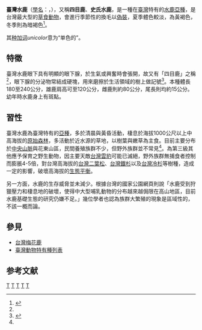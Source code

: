 {{subspeciesbox
| image = The deer of all lands (1898) Formosan sambar in Woburn Abbey.png
| image caption = 臺灣水鹿
| taxon = Rusa unicolor
| species link=水鹿
| subspecies = swinhoii
| trinomial = ''Rusa unicolor swinhoii''
| trinomial_authority = Sclater, 1862
| synonyms =*''Cervus swinhoii''<br>{{small|Sclater, 1862}}
| status = VU
}}

'''臺灣水鹿'''（[[學名|學名]]：{{snamei|Rusa unicolor swinhoii}}，{{lang-en|Formosan Sambar Deer}}），又稱'''四目鹿'''、'''史氏水鹿'''，是一種在[[中華民國|臺灣]]特有的[[水鹿|水鹿]][[亞種|亞種]]，是台灣最大型的[[草食動物|草食動物]]，會進行季節性的換毛以[[偽裝|偽裝]]，夏季體色較淡，為黃褐色，冬季則為暗褐色<ref name="t">{{cite web|url=http://tesri.tesri.gov.tw/show_wild.php?id=13|title=臺灣水鹿(四目鹿)|publisher=[[行政院|行政院]][[農委會|農委會]][[特有生物保育中心|特有生物保育中心]]|access-date=2012-08-21|archive-url=https://web.archive.org/web/20180612163732/https://tesri.tesri.gov.tw/show_wild.php?id=13|archive-date=2018-06-12|dead-url=yes}}</ref>。

其[[种加词|种加词]]''unicolor''意为“单色的”。

==特徵==
臺灣水鹿眼下具有明顯的眼下腺，於生氣或興奮時會張開，故又有「四目鹿」之稱<ref name="t"></ref>，眼下腺的分泌物常結成硬塊，用來磨擦於生活領域的樹上做記號<ref name="taiwan">{{cite web|url=http://digitalarchives.tw/collection_detail.jsp?exhibition_id=1547|title=台灣水鹿|publisher=數位典藏與數位學習成果入口網}}</ref>。本種體長180至240公分，雄鹿肩高可至120公分，雌鹿則約80公分，尾長則均約15公分。幼年時水鹿身上有斑點。

==習性==
臺灣水鹿為臺灣特有的[[亞種|亞種]]，多於清晨與黃昏活動，棲息於海拔1000公尺以上中高海拔的[[原始森林|原始森林]]，多活動於近水源的草地，以樹葉與嫩草為主食。目前主要分布於[[中央山脈|中央山脈]]與花東山區，民間養殖族群不少，但野外族群並不常見<ref name="t"></ref>。為第三級其他應予保育之野生動物，因主要天敵[[台灣雲豹|台灣雲豹]]可能已滅絕，野外族群無捕食者控制而膨脹4-5倍，對台灣高海拔的[[台灣二葉松|台灣二葉松]]、[[台灣鐵杉|台灣鐵杉]]以及[[台灣冷杉|台灣冷杉]]等樹種，造成一定的影響，破壞高海拔的[[生態平衡|生態平衡]]。<P>
另一方面，水鹿的生存威脅並未減少。根據台灣的國家公園網頁則說「水鹿受到狩獵壓力和棲息地的破壞，使得中大型哺乳動物的分布越來越侷限在高山地區，目前水鹿基礎生態的研究仍嫌不足。」幾位學者也認為族群大繁殖的現象是區域性的，不該一概而論。</p>

== 參見 ==
* [[台灣梅花鹿|台灣梅花鹿]]
* [[臺灣動物特有種列表|臺灣動物特有種列表]]

== 参考文献 ==
{{reflist}}

{{Artiodactyla|R.1}}

{{Taxonbar|from=Q2165287}}

[[Category:鹿屬|T]]
[[Category:台灣哺乳動物|T]]
[[Category:台灣特有亞種|T]]
[[Category:台灣之最|T]]
[[Category:1862年描述的动物|T]]